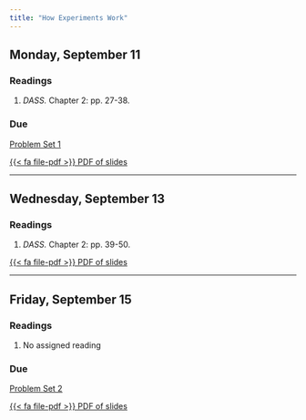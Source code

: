 ```yaml
---
title: "How Experiments Work"
---
```


[//]: <> (Need to write intro)

## Monday, September 11

### Readings 

1. *DASS.* Chapter 2: pp. 27-38.


### Due

[Problem Set 1](/assignment/pset1.qmd)


[<span class="btn btn-danger">{{< fa file-pdf >}} PDF of slides </span></p>](https://agnesscott.instructure.com/files/583400/)


---


## Wednesday, September 13

### Readings

1. *DASS.* Chapter 2: pp. 39-50.


[<span class="btn btn-danger">{{< fa file-pdf >}} PDF of slides </span></p>](https://agnesscott.instructure.com/files/584466/)


---


## Friday, September 15

### Readings

1. No assigned reading

### Due

[Problem Set 2](/assignment/pset2.qmd)


[<span class="btn btn-danger">{{< fa file-pdf >}} PDF of slides </span></p>](https://agnesscott.instructure.com/files/585897/)

 
